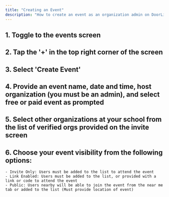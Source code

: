 ```yaml
---
title: "Creating an Event"
description: "How to create an event as an organization admin on DoorList"
--- 
```


## 1. Toggle to the events screen 
## 2. Tap the '+' in the top right corner of the screen
## 3. Select 'Create Event' 
## 4. Provide an event name, date and time, host organization (you must be an admin), and select free or paid event as prompted
## 5. Select other organizations at your school from the list of verified orgs provided on the invite screen
## 6. Choose your event visibility from the following options:
    - Invite Only: Users must be added to the list to attend the event
    - Link Enabled: Users must be added to the list, or provided with a link or code to attend the event
    - Public: Users nearby will be able to join the event from the near me tab or added to the list (Must provide location of event)
